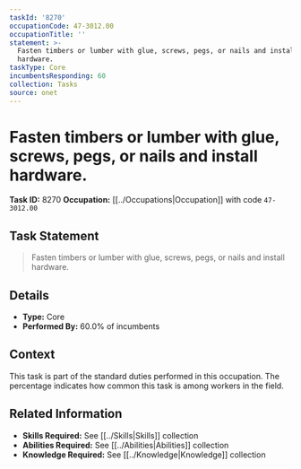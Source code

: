 ```yaml
---
taskId: '8270'
occupationCode: 47-3012.00
occupationTitle: ''
statement: >-
  Fasten timbers or lumber with glue, screws, pegs, or nails and install
  hardware.
taskType: Core
incumbentsResponding: 60
collection: Tasks
source: onet
---
```

# Fasten timbers or lumber with glue, screws, pegs, or nails and install hardware.

**Task ID:** 8270
**Occupation:** [[../Occupations|Occupation]] with code `47-3012.00`

## Task Statement

> Fasten timbers or lumber with glue, screws, pegs, or nails and install hardware.

## Details

- **Type:** Core
- **Performed By:** 60.0% of incumbents

## Context

This task is part of the standard duties performed in this occupation. The percentage indicates how common this task is among workers in the field.

## Related Information

- **Skills Required:** See [[../Skills|Skills]] collection
- **Abilities Required:** See [[../Abilities|Abilities]] collection
- **Knowledge Required:** See [[../Knowledge|Knowledge]] collection
